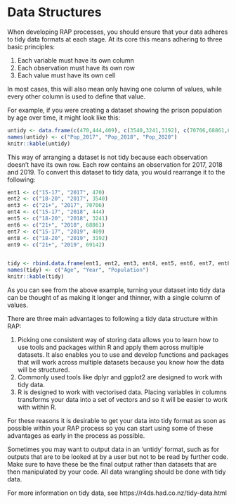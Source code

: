 # Data Structures {#data_struc}

When developing RAP processes, you should ensure that your data adheres to tidy data formats at each stage. At its core this means adhering to three basic principles:

1.	Each variable must have its own column
2.	Each observation must have its own row
3.	Each value must have its own cell 

In most cases, this will also mean only having one column of values, while every other column is used to define that value.

For example, if you were creating a dataset showing the prison population by age over time, it might look like this:

```r

untidy <- data.frame(c(470,444,409), c(3540,3241,3192), c(70706,68861,69142), row.names = c("15-17", "18-20", "21+"))
names(untidy) <- c("Pop_2017", "Pop_2018", "Pop_2020")
knitr::kable(untidy)
```

This way of arranging a dataset is not tidy because each observation doesn’t have its own row. Each row contains an observation for 2017, 2018 and 2019. To convert this dataset to tidy data, you would rearrange it to the following:

```r

ent1 <- c("15-17", "2017", 470)
ent2 <- c("18-20", "2017", 3540)
ent3 <- c("21+", "2017", 70706)
ent4 <- c("15-17", "2018", 444)
ent5 <- c("18-20", "2018", 3241)
ent6 <- c("21+", "2018", 68861)
ent7 <- c("15-17", "2019", 409)
ent8 <- c("18-20", "2019", 3192)
ent9 <- c("21+", "2019", 69142)


tidy <- rbind.data.frame(ent1, ent2, ent3, ent4, ent5, ent6, ent7, ent8, ent9)
names(tidy) <- c("Age", "Year", "Population")
knitr::kable(tidy)
```

As you can see from the above example, turning your dataset into tidy data can be thought of as making it longer and thinner, with a single column of values.

There are three main advantages to following a tidy data structure within RAP:

1.	Picking one consistent way of storing data allows you to learn how to use tools and packages within R and apply them across multiple datasets. It also enables you to use and develop functions and packages that will work across multiple datasets because you know how the data will be structured. 
2.	Commonly used tools like dplyr and ggplot2 are designed to work with tidy data. 
3.	R is designed to work with vectorised data. Placing variables in columns transforms your data into a set of vectors and so it will be easier to work with within R.

For these reasons it is desirable to get your data into tidy format as soon as possible within your RAP process so you can start using some of these advantages as early in the process as possible.

Sometimes you may want to output data in an ‘untidy’ format, such as for outputs that are to be looked at by a user but not to be read by further code. Make sure to have these be the final output rather than datasets that are then manipulated by your code. All data wrangling should be done with tidy data.

For more information on tidy data, see https://r4ds.had.co.nz/tidy-data.html 
